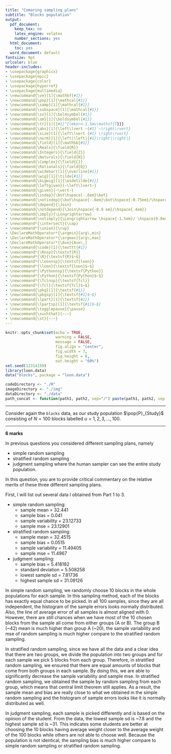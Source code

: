 ```yaml
---
title: "Comaring sampling plans"
subtitle: "Blocks population"
output:
  pdf_document:
    keep_tex: no
    latex_engine: xelatex
    number_sections: yes
  html_document:
    toc: yes
  word_document: default
fontsize: 9pt
urlcolor: blue
header-includes:
- \usepackage{graphicx}
- \usepackage{epic}
- \usepackage{color}
- \usepackage{hyperref}
- \usepackage{multimedia}
- \newcommand{\ve}[1]{\mathbf{#1}}
- \newcommand{\pop}[1]{\mathcal{#1}}
- \newcommand{\samp}[1]{\mathcal{#1}}
- \newcommand{\subspace}[1]{\mathcal{#1}}
- \newcommand{\sv}[1]{\boldsymbol{#1}}
- \newcommand{\sm}[1]{\boldsymbol{#1}}
- \newcommand{\tr}[1]{{#1}^{\mkern-1.5mu\mathsf{T}}}
- \newcommand{\abs}[1]{\left\lvert ~{#1} ~\right\rvert}
- \newcommand{\size}[1]{\left\lvert {#1} \right\rvert}
- \newcommand{\norm}[1]{\left|\left|{#1}\right|\right|}
- \newcommand{\field}[1]{\mathbb{#1}}
- \newcommand{\Reals}{\field{R}}
- \newcommand{\Integers}{\field{Z}}
- \newcommand{\Naturals}{\field{N}}
- \newcommand{\Complex}{\field{C}}
- \newcommand{\Rationals}{\field{Q}}
- \newcommand{\widebar}[1]{\overline{#1}}
- \newcommand{\wig}[1]{\tilde{#1}}
- \newcommand{\bigwig}[1]{\widetilde{#1}}
- \newcommand{\leftgiven}{~\left\lvert~}
- \newcommand{\given}{~\vert~}
- \newcommand{\indep}{\bot\hspace{-.6em}\bot}
- \newcommand{\notindep}{\bot\hspace{-.6em}\bot\hspace{-0.75em}/\hspace{.4em}}
- \newcommand{\depend}{\Join}
- \newcommand{\notdepend}{\Join\hspace{-0.9 em}/\hspace{.4em}}
- \newcommand{\imply}{\Longrightarrow}
- \newcommand{\notimply}{\Longrightarrow \hspace{-1.5em}/ \hspace{0.8em}}
- \newcommand*{\intersect}{\cap}
- \newcommand*{\union}{\cup}
- \DeclareMathOperator*{\argmin}{arg\,min}
- \DeclareMathOperator*{\argmax}{arg\,max}
- \DeclareMathOperator*{\Ave}{Ave\,}
- \newcommand{\code}[1]{\texttt{#1}}
- \newcommand*{\Rnsp}{\textsf{R}}
- \newcommand*{\R}{\textsf{R}$~$}
- \newcommand*{\loonnsp}{\textsf{loon}}
- \newcommand*{\loon}{\textsf{loon}$~$}
- \newcommand*{\Pythonnsp}{\textsf{Python}}
- \newcommand*{\Python}{\textsf{Python}$~$}
- \newcommand*{\Tclnsp}{\textsf{Tcl}}
- \newcommand*{\Tcl}{\textsf{Tcl}$~$}
- \newcommand{\pkg}[1]{\textsf{#1}}
- \newcommand{\pkgsp}[1]{\textsf{#1}$~$}
- \newcommand{\lpart}[1]{\textsf{#1}}
- \newcommand{\lpartsp}[1]{\textsf{#1}$~$}
- \newcommand{\togglepause}{\pause}
- \newcommand{\suchthat}{~:~}
- \newcommand{\st}{~:~} 
---
```

  
```r
knitr::opts_chunk$set(echo = TRUE, 
                      warning = FALSE,
                      message = FALSE,
                      fig.align = "center", 
                      fig.width = 7, 
                      fig.height = 6,
                      out.height = "60%")
set.seed(12314159)
library(loon.data)
data("blocks", package = "loon.data")

codeDirectory <- "./R"
imageDirectory <- "./img"
dataDirectory <- "./data"
path_concat <- function(path1, path2, sep="/") paste(path1, path2, sep = sep)
```

---


Consider again the `blocks` data, as our study population $\pop{P}_{Study}$ consisting of $N = 100$ blocks labelled $u = 1, 2, 3, \ldots, 100$.


---

**6 marks**

In previous questions you considered different sampling plans, namely

- simple random sampling
- stratified random sampling
- judgment sampling where the human sampler can see the entire study population.

In this question, you are to provide critical commentary on the relative merits of these three different sampling plans.

First, I will list out several data I obtained from Part 1 to 3. 

- simple random sampling: 
    - sample mean = 32.441
    - sample bias = 0.041
    - sample variability = 23.12733
    - sample mse = 23.12901
- stratified random sampling: 
    - sample mean = 32.4515
    - sample bias = 0.0515
    - sample variability = 11.49405
    - sample mse = 11.4967
- judgment sampling:
  - sample bias = 5.418182
  - standard deviation = 5.508258
  - lowest sample sd = 7.81736
  - highest sample sd = 31.09126
    
    
In simple random sampling, we randomly choose 10 blocks in the whole populations for each sample. In this sampling method, each of the blocks has exactly equal chance to be picked. In all 100 samples, since they are all independent, the histogram of the sample errors looks normally distributed. Also, the line of average error of all samples is almost aligned with 0. However, there are still chances when we have most of the 10 chosen blocks from the sample all come from either groups (A or B). The group B (~42) mean is much higher than group A (~20), the sample variability and mse of random sampling is much higher compare to the stratified random sampling. 

In stratified random sampling, since we have all the data and a clear idea that there are two groups, we divide the population into two groups and for each sample we pick 5 blocks from each group. Therefore, in stratified random sampling, we ensured that there are equal amounts of blocks that come from both groups in each sample. By doing this, we are able to significantly decrease the sample variability and sample mse. In stratified random sampling, we obtained the sample by random sampling from each group, which means that central limit theorem still applies. As a result, the sample mean and bias are really close to what we obtained in the simple random sampling and the histogram of sample errors looks like it is normally distributed as well. 

In judgment sampling, each sample is picked differently and is based on the opinion of the student. From the data, the lowest sample sd is ~7.8 and the highest sample sd is ~31. This indicates some students are better at choosing the 10 blocks having average weight closer to the average weight of the 100 blocks while others are not able to choose well. Because the population is not identical, the sampling bias is much higher compare to simple random sampling or stratified random sampling.